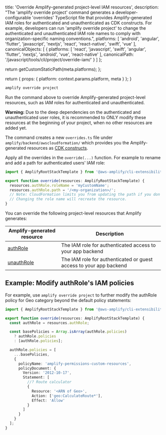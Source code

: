 
  title: 'Override Amplify-generated project-level IAM resources',
  description:
    "The 'amplify override project' command generates a developer-configurable 'overrides' TypeScript file that provides Amplify-generated IAM roles for authenticated and unauthenticated as CDK constructs. For example, developers can run 'amplify override project' to change the authenticated and unauthenticated IAM role names to comply with organization-specific naming conventions.",
  platforms: [
    'android',
    'angular',
    'flutter',
    'javascript',
    'nextjs',
    'react',
    'react-native',
    'swift',
    'vue'
  ],
  canonicalObjects: [
    {
      platforms: [
        'react',
        'javascript',
        'swift',
        'angular',
        'flutter',
        'nextjs',
        'android',
        'vue',
        'react-native'
      ],
      canonicalPath: '/javascript/tools/cli/project/override-iam/'
    }
  ]
};

  return getCustomStaticPath(meta.platforms);
};

  return {
    props: {
      platform: context.params.platform,
      meta
    }
  };
}

```bash
amplify override project
```

Run the command above to override Amplify-generated project-level resources, such as IAM roles for authenticated and unauthenticated.

<Callout warning>

**Warning:** Due to the deep dependencies on the authenticated and unauthenticated user roles, it is recommended to ONLY modify these resources at the beginning of your project, when no other resources are added yet.

</Callout>

The command creates a new `overrides.ts` file under `amplify/backend/awscloudformation/` which provides you the Amplify-generated resources as [CDK constructs](https://docs.aws.amazon.com/cdk/latest/guide/home.html).

Apply all the overrides in the `override(...)` function. For example to rename and add a path for authenticated users' IAM role:

```ts
import { AmplifyRootStackTemplate } from '@aws-amplify/cli-extensibility-helper';

export function override(resources: AmplifyRootStackTemplate) {
  resources.authRole.roleName = 'myCustomName';
  resources.authRole.path = '/<my-organization>/';
  // Note: CloudFormation limits you from updating the path if you don't recreate the resource.
  // Changing the role name will recreate the resource.
}
```

You can override the following project-level resources that Amplify generates:

| Amplify-generated resource | Description |
| --- | --- |
| [authRole](https://docs.aws.amazon.com/AWSCloudFormation/latest/UserGuide/aws-resource-iam-role.html) | The IAM role for authenticated access to your app backend |
| [unauthRole](https://docs.aws.amazon.com/AWSCloudFormation/latest/UserGuide/aws-resource-iam-role.html) | The IAM role for authenticated or guest access to your app backend |

## Example: Modify authRole's IAM policies

For example, use `amplify override project` to further modify the authRole policy for Geo category beyond the default policy statements:

```ts
import { AmplifyRootStackTemplate } from '@aws-amplify/cli-extensibility-helper';

export function override(resources: AmplifyRootStackTemplate) {
  const authRole = resources.authRole;

  const basePolicies = Array.isArray(authRole.policies)
    ? authRole.policies
    : [authRole.policies];

  authRole.policies = [
    ...basePolicies,
    {
      policyName: 'amplify-permissions-custom-resources',
      policyDocument: {
        Version: '2012-10-17',
        Statement: [
          //? Route calculator
          {
            Resource: '<ARN of Geo>',
            Action: ['geo:CalculateRoute*'],
            Effect: 'Allow'
          }
        ]
      }
    }
  ];
}
```
